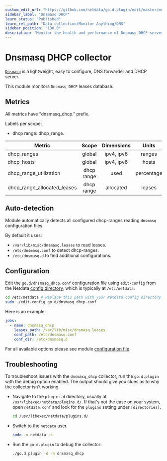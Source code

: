 ```yaml
---
custom_edit_url: "https://github.com/netdata/go.d.plugin/edit/master/modules/dnsmasq_dhcp/README.md"
sidebar_label: "Dnsmasq DHCP"
learn_status: "Published"
learn_rel_path: "Data collection/Monitor Anything/DNS"
sidebar_position: "130.0"
description: "Monitor the health and performance of Dnsmasq DHCP servers with zero configuration, per-second metric granularity, and interactive visualizations."
---
```



# Dnsmasq DHCP collector

[`Dnsmasq`](http://www.thekelleys.org.uk/dnsmasq/doc.html) is a lightweight, easy to configure, DNS forwarder and DHCP
server.

This module monitors `Dnsmasq DHCP` leases database.

## Metrics

All metrics have "dnsmasq_dhcp." prefix.

Labels per scope:

- dhcp range: dhcp_range.

| Metric                      |   Scope    | Dimensions |   Units    |
|-----------------------------|:----------:|:----------:|:----------:|
| dhcp_ranges                 |   global   | ipv4, ipv6 |   ranges   |
| dhcp_hosts                  |   global   | ipv4, ipv6 |   hosts    |
| dhcp_range_utilization      | dhcp range |    used    | percentage |
| dhcp_range_allocated_leases | dhcp range | allocated  |   leases   |

## Auto-detection

Module automatically detects all configured dhcp-ranges reading `dnsmasq` configuration files.

By default it uses:

- `/var/lib/misc/dnsmasq.leases` to read leases.
- `/etc/dnsmasq.conf` to detect dhcp-ranges.
- `/etc/dnsmasq.d` to find additional configurations.

## Configuration

Edit the `go.d/dnsmasq_dhcp.conf` configuration file using `edit-config` from the
Netdata [config directory](https://learn.netdata.cloud/docs/configure/nodes), which is typically at `/etc/netdata`.

```bash
cd /etc/netdata # Replace this path with your Netdata config directory
sudo ./edit-config go.d/dnsmasq_dhcp.conf
```

Here is an example:

```yaml
jobs:
  - name: dnsmasq_dhcp
    leases_path: /var/lib/misc/dnsmasq.leases
    conf_path: /etc/dnsmasq.conf
    conf_dir: /etc/dnsmasq.d
```

For all available options please see
module [configuration file](https://github.com/netdata/go.d.plugin/blob/master/config/go.d/dnsmasq_dhcp.conf).

## Troubleshooting

To troubleshoot issues with the `dnsmasq_dhcp` collector, run the `go.d.plugin` with the debug option enabled. The
output should give you clues as to why the collector isn't working.

- Navigate to the `plugins.d` directory, usually at `/usr/libexec/netdata/plugins.d/`. If that's not the case on
  your system, open `netdata.conf` and look for the `plugins` setting under `[directories]`.

  ```bash
  cd /usr/libexec/netdata/plugins.d/
  ```

- Switch to the `netdata` user.

  ```bash
  sudo -u netdata -s
  ```

- Run the `go.d.plugin` to debug the collector:

  ```bash
  ./go.d.plugin -d -m dnsmasq_dhcp
  ```
